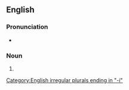 ==English==

===Pronunciation===
* {{IPA|/ˈkæ.θɪˌtaɪ/|/kəˈθɪ.taɪ/|lang=en}}

===Noun===
{{head|en|noun plural form}}

# {{plural of|cathetus|lang=en}}

[[Category:English irregular plurals ending in "-i"]]